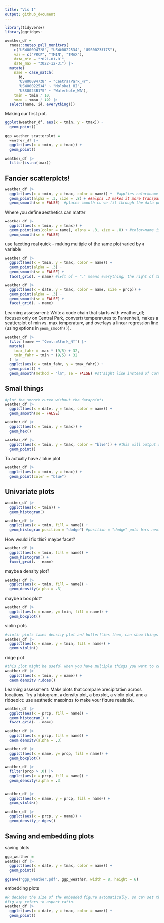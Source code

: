 ```yaml
---
title: "Vis I"
output: github_document
---
```


```r
library(tidyverse)
library(ggridges)
```

```r
weather_df = 
  rnoaa::meteo_pull_monitors(
    c("USW00094728", "USW00022534", "USS0023B17S"),
    var = c("PRCP", "TMIN", "TMAX"), 
    date_min = "2021-01-01",
    date_max = "2022-12-31") |>
  mutate(
    name = case_match(
      id, 
      "USW00094728" ~ "CentralPark_NY", 
      "USW00022534" ~ "Molokai_HI",
      "USS0023B17S" ~ "Waterhole_WA"),
    tmin = tmin / 10,
    tmax = tmax / 10) |>
  select(name, id, everything())
```


Making our first plot.

```r
ggplot(weather_df, aes(x = tmin, y = tmax)) +
  geom_point()
```


```r
ggp_weather_scatterplot = 
  weather_df |> 
  ggplot(aes(x = tmin, y = tmax)) + 
  geom_point()
```

```r
weather_df |> 
  filter(is.na(tmax))
```

## Fancier scatterplots!

```r
weather_df |> 
  ggplot(aes(x = tmin, y = tmax, color = name)) +  #applies color=name to everything that comes after this line of code
  geom_point(alpha = .3, size = .8) + ##alpha .3 makes it more transparent
  geom_smooth(se = FALSE)  #places smooth curve fit through the data points, se = false removes standard error bars
```

Where you define aesthetics can matter

```r
weather_df |> 
  ggplot(aes(x = tmin, y = tmax)) +
  geom_point(aes(color = name), alpha = .3, size = .8) + #color=name is placed differently here than the code chunk above, now only there is one smooth curve. 
  geom_smooth(se = FALSE)  
```

use faceting real quick - making multiple of the same plot varied by a variable

```r
weather_df |> 
  ggplot(aes(x = tmin, y = tmax, color = name)) +
  geom_point(alpha = .3) +
  geom_smooth(se = FALSE) +
  facet_grid(. ~ name) #left of ~ "." means everything; the right of the ~ refers to separate plots by what column; to better see what this line of code does, can run the code chunk with and without it and see the difference in plots
```

```r
weather_df |> 
  ggplot(aes(x = date, y = tmax, color = name, size = prcp)) +
  geom_point(alpha = .3) +
  geom_smooth(se = FALSE) +
  facet_grid(. ~ name)
```

Learning assessment:
Write a code chain that starts with weather_df; focuses only on Central Park, converts temperatures to Fahrenheit, makes a scatterplot of min vs. max temperature, and overlays a linear regression line (using options in `geom_smooth()`).

```r
weather_df |> 
  filter(name == "CentralPark_NY") |> 
  mutate(
    tmax_fahr = tmax * (9/5) + 32,
    tmin_fahr = tmin * (9/5) + 32
  ) |> 
  ggplot(aes(x = tmin_fahr, y = tmax_fahr)) +
  geom_point() +
  geom_smooth(method = "lm", se = FALSE) #straight line instead of curvy line
```

## Small things
```r
#plot the smooth curve without the datapoints
weather_df |> 
  ggplot(aes(x = date, y = tmax, color = name)) +
  geom_smooth(se = FALSE)
```

```r
weather_df |> 
  ggplot(aes(x = tmin, y = tmax)) +
  geom_hex()
```

```r
weather_df |> 
  ggplot(aes(x = tmin, y = tmax, color = "blue")) + #this will output red color but call it blue because ggplot does not know blue and will make something up
  geom_point()
```

To actually have a blue plot
```r
weather_df |> 
  ggplot(aes(x = tmin, y = tmax)) +
  geom_point(color = "blue") 
```

## Univariate plots

```r
weather_df |> 
  ggplot(aes(x = tmin)) + 
  geom_histogram()
```

```r
weather_df |> 
  ggplot(aes(x = tmin, fill = name)) + 
  geom_histogram(position = "dodge") #position = "dodge" puts bars next to each other rather than on top of each other
```

How would i fix this? maybe facet?

```r
weather_df |> 
  ggplot(aes(x = tmin, fill = name)) +
  geom_histogram() +
  facet_grid(. ~ name)
```

maybe a density plot?

```r
weather_df |> 
  ggplot(aes(x = tmin, fill = name)) +
  geom_density(alpha = .3) 
```

maybe a box plot?

```r
weather_df |> 
  ggplot(aes(x = name, y= tmin, fill = name)) +
  geom_boxplot()
```

violin plots

```r
#violin plots takes density plot and butterflies them, can show things that are skewed, bimodal, or multimodal well in terms of distribution
weather_df |> 
  ggplot(aes(x = name, y = tmin, fill = name)) +
  geom_violin()
```

ridge plot

```r
#this plot might be useful when you have multiple things you want to compare at the same time
weather_df |> 
  ggplot(aes(x = tmin, y = name)) +
  geom_density_ridges()
```

Learning assessment: Make plots that compare precipitation across locations. Try a histogram, a density plot, a boxplot, a violin plot, and a ridgeplot; use aesthetic mappings to make your figure readable.
```r
weather_df |> 
  ggplot(aes(x = prcp, fill = name)) +
  geom_histogram() +
  facet_grid(. ~ name)
```

```r
weather_df |> 
  ggplot(aes(x = prcp, fill = name)) +
  geom_density(alpha = .3) 

weather_df |> 
  ggplot(aes(x = name, y= prcp, fill = name)) +
  geom_boxplot()

weather_df |>
  filter(prcp > 10) |> 
  ggplot(aes(x = prcp, fill = name)) +
  geom_density(alpha = .3) 
  
```

```r
weather_df |> 
  ggplot(aes(x = name, y = prcp, fill = name)) +
  geom_violin()
```

```r
weather_df |> 
  ggplot(aes(x = prcp, y = name)) +
  geom_density_ridges()
```

## Saving and embedding plots

saving plots

```r
ggp_weather = 
weather_df |> 
  ggplot(aes(x = date, y = tmax, color = name)) +
  geom_point()

ggsave("ggp_weather.pdf", ggp_weather, width = 8, height = 6)
```

embedding plots

```r
#R decides the size of the embedded figure automatically, so can set the figure size
#fig.asp refers to aspect ratio. 
weather_df |> 
  ggplot(aes(x = date, y = tmax, color = name)) +
  geom_point()
```

